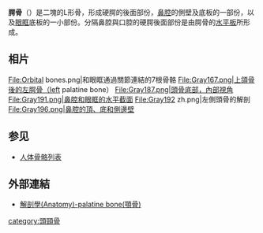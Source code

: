 {{NoteTA
|1=腭
}}
'''腭骨'''（{{lang-en|Palatine bone}}）是二塊的L形骨，形成硬腭的後面部份，[[鼻腔|鼻腔]]的側壁及底板的一部份，以及[[眼眶|眼眶]]底板的一小部份。分隔鼻腔與口腔的硬腭後面部份是由腭骨的[[水平板|水平板]]所形成。

==相片==
<gallery>
File:Orbital bones.png|和眼眶通過關節連結的7根骨骼
File:Gray167.png|上頜骨後的左腭骨（left palatine bone）
File:Gray187.png|頭骨底部，內部視角
File:Gray191.png|鼻腔和眼眶的水平截面
File:Gray192 zh.png|左側頭骨的解剖
File:Gray196.png|鼻腔的頂、底和側邊壁
</gallery>

== 参见==
* [[人体骨骼列表|人体骨骼列表]]
==外部連結==
*[http://smallcollation.blogspot.com/2013/01/anatomy-palatine-bone.html 解剖學(Anatomy)-palatine bone(顎骨)]

{{HumanBones}}
{{Anatomy-stub}}
 
[[category:頭頸骨|category:頭頸骨]]